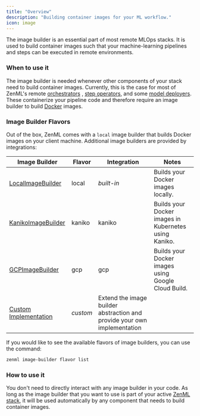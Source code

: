 ```yaml
---
title: "Overview"
description: "Building container images for your ML workflow."
icon: image
---
```


The image builder is an essential part of most remote MLOps stacks. It is used to build container images such that your machine-learning pipelines and steps can be executed in remote environments.

### When to use it

The image builder is needed whenever other components of your stack need to build container images. Currently, this is the case for most of ZenML's remote [orchestrators](/versions/0.66.0/stack-components/orchestrators) , [step operators](/versions/0.66.0/stack-components/step-operators), and some [model deployers](/versions/0.66.0/stack-components/model-deployers). These containerize your pipeline code and therefore require an image builder to build [Docker](https://www.docker.com/) images.

### Image Builder Flavors

Out of the box, ZenML comes with a `local` image builder that builds Docker images on your client machine. Additional image builders are provided by integrations:

| Image Builder                                                    | Flavor   | Integration                                                              | Notes                                                 |
| ---------------------------------------------------------------- | -------- | ------------------------------------------------------------------------ | ----------------------------------------------------- |
| [LocalImageBuilder](/versions/0.66.0/stack-components/image-builders/local)      | local    | _built-in_                                                               | Builds your Docker images locally.                    |
| [KanikoImageBuilder](/versions/0.66.0/stack-components/image-builders/kaniko)    | kaniko   | kaniko                                                                   | Builds your Docker images in Kubernetes using Kaniko. |
| [GCPImageBuilder](/versions/0.66.0/stack-components/image-builders/gcp)          | gcp      | gcp                                                                      | Builds your Docker images using Google Cloud Build.   |
| [Custom Implementation](/versions/0.66.0/stack-components/image-builders/custom) | _custom_ | Extend the image builder abstraction and provide your own implementation |                                                       |

If you would like to see the available flavors of image builders, you can use the command:

```bash
zenml image-builder flavor list
```

### How to use it

You don't need to directly interact with any image builder in your code. As long as the image builder that you want to use is part of your active [ZenML stack](/versions/0.66.0/user-guide/production-guide/understand-stacks), it will be used automatically by any component that needs to build container images.

